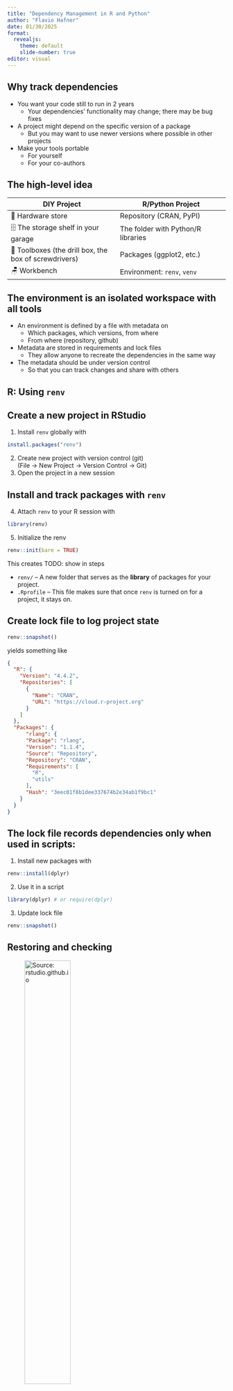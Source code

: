 ```yaml
---
title: "Dependency Management in R and Python"
author: "Flavio Hafner"
date: 01/30/2025
format: 
  revealjs:
    theme: default
    slide-number: true
editor: visual
---
```


## Why track dependencies

-   You want your code still to run in 2 years
    -   Your dependencies' functionality may change; there may be bug fixes
-   A project might depend on the specific version of a package
    -   But you may want to use newer versions where possible in other projects
-   Make your tools portable
    -   For yourself
    -   For your co-authors

<!-- do not want to install each package separately, try if the code runs, and repeat -->

## The high-level idea

| DIY Project | R/Python Project |
|----|----|
| 🏪 Hardware store | Repository (CRAN, PyPI) |
| 🗄 The storage shelf in your garage | The folder with Python/R libraries |
| 🧰 Toolboxes (the drill box, the box of screwdrivers) | Packages (ggplot2, etc.) |
| 🪑 Workbench | Environment: `renv`, `venv` |

## The environment is an isolated workspace with all tools

-   An environment is defined by a file with metadata on
    -   Which packages, which versions, from where
    -   From where (repository, github)
-   Metadata are stored in requirements and lock files
    -   They allow anyone to recreate the dependencies in the same way
-   The metadata should be under version control
    -   So that you can track changes and share with others

::: {.section .transition-slide}
# R: Using `renv`
:::

## Create a new project in RStudio

1.  Install `renv` globally with

``` r
install.packages("renv")
```

2.  Create new project with version control (git)\
    (File -\> New Project -\> Version Control -\> Git)
3.  Open the project in a new session

## Install and track packages with `renv`

4.  Attach `renv` to your R session with

``` r
library(renv)
```

5.  Initialize the renv

``` r
renv::init(bare = TRUE)
```

This creates TODO: show in steps

-   `renv/` -- A new folder that serves as the **library** of packages for your project.
-   `.Rprofile` -- This file makes sure that once `renv` is turned on for a project, it stays on.

<!-- 6. Check that R looks for packages in the right place: -->

<!-- ```{r, echo=TRUE} -->

<!-- .libPaths()[1] -->

<!-- ``` -->

## Create lock file to log project state

``` r
renv::snapshot()
```

yields something like

``` json
{
  "R": {
    "Version": "4.4.2",
    "Repositories": [
      {
        "Name": "CRAN",
        "URL": "https://cloud.r-project.org"
      }
    ]
  },
  "Packages": {
      "rlang": {
      "Package": "rlang",
      "Version": "1.1.4",
      "Source": "Repository",
      "Repository": "CRAN",
      "Requirements": [
        "R",
        "utils"
      ],
      "Hash": "3eec01f8b1dee337674b2e34ab1f9bc1"
    }
  }
}
```

## The lock file records dependencies only when used in scripts:

1.  Install new packages with

``` r
renv::install(dplyr)
```

2.  Use it in a script

``` r
library(dplyr) # or require(dplyr)
```

3.  Update lock file

``` r
renv::snapshot()
```

## Restoring and checking

![Source: rstudio.github.io](renv.png){width="50%"}

::: {.section .transition-slide}
# Python: Using `venv` and `pip`

![Python Environment Hell from XKCD (Creative Commons Attribution-NonCommercial 2.5 License)](python-environment-hell.png){width="50%"}
:::

## Overview

-   PyPI is the Python Package Index, the analogue to R's CRAN
-   `pip` is the Python package manager and interacts with PyPI
    -   Other tools do the same job
-   `pip` + `venv` are available by default for Python 3.3+

## Getting started

Use the command line: a terminal or from an IDE (VS Code)

Make sure you can invoke Python

``` bash
$ python3 --version # on Mac/Linux
$ python --version # on Windows — Windows installation comes with a python.exe file rather than a python3.exe file 
```

## Creating the virtual environment

``` bash
$ python3 -m venv venv
```

What does this do?

-   Creates a folder `venv` to which packages are installed
-   The `-m` flag calls the `main` part of the `venv` module (not so important)

Activate the virtual environment

::: panel-tabset
## Windows

``` powershell
$ source venv/Scripts/activate
(venv) $
```

## Mac/Linux

``` bash
$ source venv/bin/activate
(venv) $
```
:::

## Install packages with pip

``` bash
(venv) $ python3 -m pip install numpy
(venv) $ python3 -m pip install matplotlib
```

To display information about installed packages

``` bash
(venv) $ python3 -m pip show numpy
```

To display information about all installed packages

``` bash
(venv) $ python3 -m pip list
```

## Requirement files

``` bash
(venv) $ python3 -m pip freeze > requirements.txt
```

We can inspect the requirements file

``` bash
(venv) $ cat requirements.txt
```

``` output
contourpy==1.2.0
cycler==0.12.1
fonttools==4.45.0
kiwisolver==1.4.5
matplotlib==3.8.2
numpy==1.26.2
packaging==23.2
Pillow==10.1.0
pyparsing==3.1.1
python-dateutil==2.8.2
six==1.16.0
```

Restore a environment from requirements.txt:

``` bash
(venv) $ python3 -m pip install -r requirements.txt
```

## PyPI vs conda

| PyPI | conda |
|----|----|
| Easy to use & create packages | Not only Python, can use external libraries |
| Does not track Python version | Tracks Python version |
| Complicated with external libraries | Heavy -- use miniconda/mamba; packaging is harder |

 

... And try to keep them apart whenever possible

::: {.section .transition-slide}
# Conclusion
:::

## Good practices

-   Have the environment inside your project directory
-   While project is in progress, do not pin versions

``` bash
# prefer
(venv) $ python3 -m pip install numpy
# over
(venv) $ python3 -m pip install numpy==1.26.2
```

-   But keep track of exact versions and commit often
    -   Share with you co-authors

## Other considerations

-   Adding dependencies is always a make-or-buy decision
    -   Don't reinvent the wheel -- but sometimes it's necessary
-   Before adding dependencies, it's good to
    -   Consider different tools for the task
    -   Does it work as intended?
    -   Check if they are maintained and the size of the user base
-   Be aware of security risks
    -   [CI/CD vulnerability in pytorch](https://johnstawinski.com/2024/01/11/playing-with-fire-how-we-executed-a-critical-supply-chain-attack-on-pytorch/) in 2024

## References & further reading

For R:

-   [TSB Research Support Team: Intermediate R](https://gitlab.uvt.nl/tsb-rst/intermediate-level-r-course-for-social-sciences)
-   [Introduction to renv](https://rstudio.github.io/renv/articles/renv.html)

For Python:

-   [Code refinery: Reproducible environments and dependencies](https://coderefinery.github.io/python-progression/dependencies/)
-   [Intermediate Research Software Development with Python: virtual environments](https://carpentries-incubator.github.io/python-intermediate-development/12-virtual-environments.html)

## Hands-on: ideas

TODO: add tiny url for slides

-   Start using an environment for an existing project
-   Play around in a dummy project
    -   If you're using `pip` or `conda`, try the other, or try `uv`
